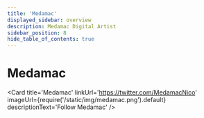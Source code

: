 ```yaml
---
title: 'Medamac'
displayed_sidebar: overview
description: Medamac Digital Artist
sidebar_position: 8
hide_table_of_contents: true
---
```



# Medamac

<Card
    title='Medamac'
    linkUrl='https://twitter.com/MedamacNico'
    imageUrl={require('/static/img/medamac.png').default}
    descriptionText='Follow Medamac'
/>